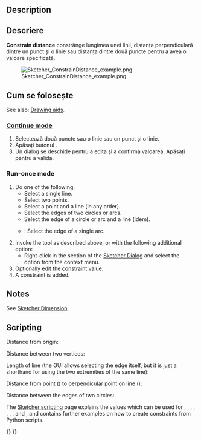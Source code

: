 <languages/>

{{Docnav
|[[Sketcher_ConstrainDistanceY|Vertical Dimension]]
|[[Sketcher_ConstrainRadiam|Radius/Diameter Dimension]]
|[[Sketcher_Workbench|Sketcher]]
|IconL=Sketcher_ConstrainDistanceY.svg
|IconR=Sketcher_ConstrainRadiam.svg
|IconC=Workbench_Sketcher.svg
}}

<div class="mw-translate-fuzzy">
{{GuiCommand
|Name=Sketcher ConstrainDistance
|Workbenches=[[Sketcher Workbench|Sketcher]]
|MenuLocation=Sketch → Sketcher constraints → Constrain distance
|Shortcut=Shift + D
|SeeAlso=[[Sketcher ConstrainDistanceX|Constrain horizontal distance]], [[Sketcher ConstrainDistanceY|Constrain vertical distance]]
}}
</div>

==Description==

<div class="mw-translate-fuzzy">
==Descriere==
'''Constrain distance''' constrânge lungimea unei linii, distanța perpendiculară dintre un punct și o linie sau distanța dintre două puncte pentru a avea o valoare specificată.
</div>

[[Image:Sketcher_ConstrainDistance_example.png]]

<span id="Usage"></span>
<div class="mw-translate-fuzzy">
== Cum se folosește ==
</div>

See also: [[Sketcher_Workbench#Drawing_aids|Drawing aids]].

===[[Sketcher_Workbench#Continue_modes|Continue mode]]===

<div class="mw-translate-fuzzy">
# Selectează două puncte sau o linie sau un punct și o linie.
# Apăsați butonul  {{KEY|[[File:Sketcher ConstrainDistance.png|24px]] '''Constrain distance'''}} .
# Un dialog se deschide pentru a edita și a confirma valoarea. Apăsați {{KEY|OK}} pentru a valida.
</div>

===Run-once mode===

# Do one of the following:
#* Select a single line.
#* Select two points.
#* Select a point and a line (in any order).
#* Select the edges of two circles or arcs.
#* Select the edge of a circle or arc and a line (idem).
#* {{Version|1.0}}: Select the edge of a single arc.
# Invoke the tool as described above, or with the following additional option:
#* Right-click in the {{MenuCommand|Elements}} section of the [[Sketcher_Dialog|Sketcher Dialog]] and select the {{MenuCommand|[[Image:Sketcher_ConstrainDistance.svg|16px]] Distance Dimension}} option from the context menu.
# Optionally [[Sketcher_Workbench#Edit_constraints|edit the constraint value]].
# A constraint is added.

==Notes==

See [[Sketcher_Dimension#Notes|Sketcher Dimension]].

== Scripting ==

Distance from origin:

{{Code|code=Sketch.addConstraint(Sketcher.Constraint('Distance', Edge, PointOfEdge, -1, 1, App.Units.Quantity('123.0 mm')))}}

Distance between two vertices:

{{Code|code=Sketch.addConstraint(Sketcher.Constraint('Distance', Edge1, PointOfEdge1, Edge2, PointOfEdge2, App.Units.Quantity('123.0 mm')))}}

Length of line (the GUI allows selecting the edge itself, but it is just a shorthand for using the two extremities of the same line):

{{Code|code=Sketch.addConstraint(Sketcher.Constraint('Distance', Line, 1, Line, 2, App.Units.Quantity('123.0 mm')))}}

Distance from point ({{incode|Edge, PointOfEdge}}) to perpendicular point on line ({{incode|Line}}):

{{Code|code=Sketch.addConstraint(Sketcher.Constraint('Distance', Edge, PointOfEdge, Line, 0, App.Units.Quantity('123.0 mm')))}}

Distance between the edges of two circles:

{{Code|code=Sketch.addConstraint(Sketcher.Constraint('Distance', Circle1, 0, Circle2, 0, App.Units.Quantity('123.0 mm')))}}

The [[Sketcher_scripting|Sketcher scripting]] page explains the values which can be used for {{incode|Edge}}, {{incode|Edge1}}, {{incode|Edge2}}, {{incode|PointOfEdge}}, {{incode|PointOfEdge1}}, {{incode|PointOfEdge2}}, {{incode|Line}}, {{incode|Circle1}} and {{incode|Circle2}}, and contains further examples on how to create constraints from Python scripts.


{{Docnav
|[[Sketcher_ConstrainDistanceY|Vertical Dimension]]
|[[Sketcher_ConstrainRadiam|Radius/Diameter Dimension]]
|[[Sketcher_Workbench|Sketcher]]
|IconL=Sketcher_ConstrainDistanceY.svg
|IconR=Sketcher_ConstrainRadiam.svg
|IconC=Workbench_Sketcher.svg
}}

{{Sketcher_Tools_navi{{#translation:}}}}
{{Userdocnavi{{#translation:}}}}